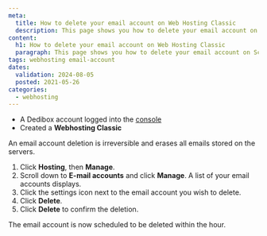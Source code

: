 ```yaml
---
meta:
  title: How to delete your email account on Web Hosting Classic
  description: This page shows you how to delete your email account on Scaleway Web Hosting Classic
content:
  h1: How to delete your email account on Web Hosting Classic
  paragraph: This page shows you how to delete your email account on Scaleway Web Hosting Classic
tags: webhosting email-account 
dates:
  validation: 2024-08-05
  posted: 2021-05-26
categories:
  - webhosting
---
```


<Macro id="webhosting-online" />

<Macro id="requirements" />

- A Dedibox account logged into the [console](https://console.online.net)
- Created a **Webhosting Classic**

<Message type="important">
  An email account deletion is irreversible and erases all emails stored on the servers.
</Message>

1. Click **Hosting**, then **Manage**.
2. Scroll down to **E-mail accounts** and click **Manage**. A list of your email accounts displays.
3. Click the settings icon next to the email account you wish to delete.
4. Click **Delete**.
5. Click **Delete** to confirm the deletion.

<Message type="note">
  The email account is now scheduled to be deleted within the hour.
</Message>
    

